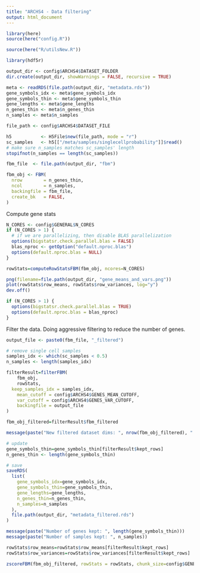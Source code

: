 ```yaml
---
title: "ARCHS4 - Data filtering"
output: html_document
---
```


```r
library(here)
source(here("config.R"))
```

```r
source(here("R/utilsNew.R"))
```

```r
library(hdf5r)
```

```r
output_dir <- config$ARCHS4$DATASET_FOLDER
dir.create(output_dir, showWarnings = FALSE, recursive = TRUE)
```

```r
meta <- readRDS(file.path(output_dir, "metadata.rds"))
gene_symbols_idx <- meta$gene_symbols_idx
gene_symbols_thin <- meta$gene_symbols_thin
gene_lengths <- meta$gene_lengths
n_genes_thin <- meta$n_genes_thin
n_samples <- meta$n_samples
```

```r
file_path <- config$ARCHS4$DATASET_FILE

h5           <- H5File$new(file_path, mode = "r")
sc_samples   <- h5[["/meta/samples/singlecellprobability"]]$read()
# make sure n_samples matches sc_samples' length
stopifnot(n_samples == length(sc_samples))
```


```r
fbm_file  <- file.path(output_dir, "fbm")

fbm_obj <- FBM(
  nrow        = n_genes_thin,
  ncol        = n_samples,
  backingfile = fbm_file,
  create_bk   = FALSE,
)
```


Compute gene stats

```r
N_CORES <- config$GENERAL$N_CORES
if (N_CORES > 1) {
  # if we are parallelizing, then disable BLAS parallelization
  options(bigstatsr.check.parallel.blas = FALSE)
  blas_nproc <- getOption("default.nproc.blas")
  options(default.nproc.blas = NULL)
}

rowStats=computeRowStatsFBM(fbm_obj, ncores=N_CORES)

png(filename=file.path(output_dir, "gene_means_and_vars.png"))
plot(rowStats$row_means, rowStats$row_variances, log="y")
dev.off()

if (N_CORES > 1) {
  options(bigstatsr.check.parallel.blas = TRUE)
  options(default.nproc.blas = blas_nproc)
}
```

Filter the data. Doing aggressive filtering to reduce the number of genes.

```r
output_file <- paste0(fbm_file, "_filtered")

# remove single cell samples
samples_idx <- which(sc_samples < 0.5)
n_samples <- length(samples_idx)

filterResult=filterFBM(
	fbm_obj,
	rowStats,
  keep_samples_idx = samples_idx,
	mean_cutoff = config$ARCHS4$GENES_MEAN_CUTOFF,
	var_cutoff = config$ARCHS4$GENES_VAR_CUTOFF,
	backingfile = output_file
)

fbm_obj_filtered=filterResult$fbm_filtered
```

```r
message(paste("New filtered dataset dims: ", nrow(fbm_obj_filtered), " x ", ncol(fbm_obj_filtered)))
```

```r
# update
gene_symbols_thin=gene_symbols_thin[filterResult$kept_rows]
n_genes_thin <- length(gene_symbols_thin)

# save
saveRDS(
  list(
    gene_symbols_idx=gene_symbols_idx,
    gene_symbols_thin=gene_symbols_thin,
    gene_lengths=gene_lengths,
    n_genes_thin=n_genes_thin,
    n_samples=n_samples
  ),
  file.path(output_dir, "metadata_filtered.rds")
)
```

```r
message(paste("Number of genes kept: ", length(gene_symbols_thin)))
message(paste("Number of samples kept: ", n_samples))
```

```r
rowStats$row_means=rowStats$row_means[filterResult$kept_rows]
rowStats$row_variances=rowStats$row_variances[filterResult$kept_rows]
```


```r
zscoreFBM(fbm_obj_filtered, rowStats = rowStats, chunk_size=config$GENERAL$CHUNK_SIZE)
```

